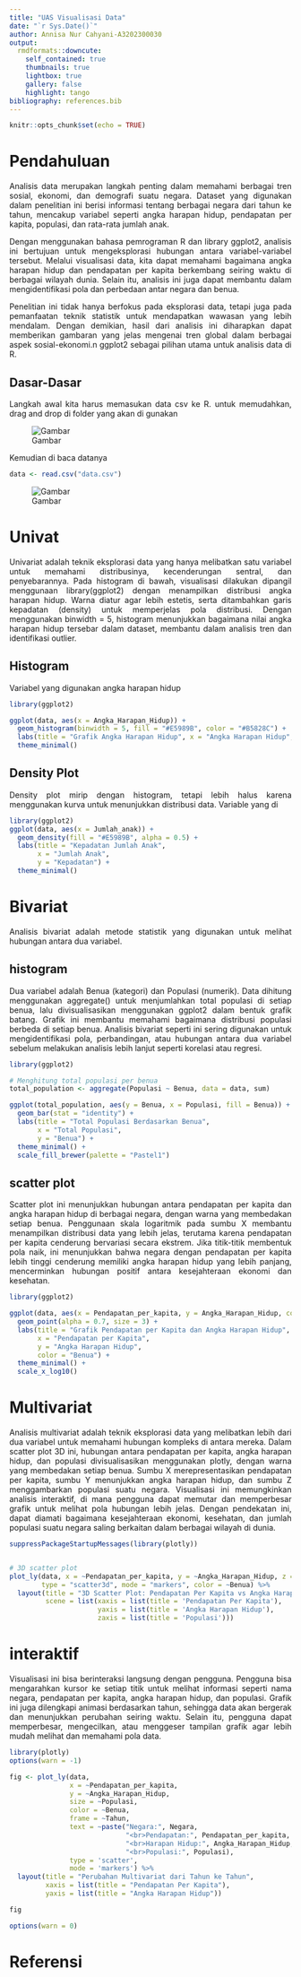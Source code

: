 ```yaml
---
title: "UAS Visualisasi Data"
date: "`r Sys.Date()`"
author: Annisa Nur Cahyani-A3202300030
output:
  rmdformats::downcute:
    self_contained: true
    thumbnails: true
    lightbox: true
    gallery: false
    highlight: tango
bibliography: references.bib
---
```


```{=html}
<style>
body{
text-align: justify}
</style>
```
```r
knitr::opts_chunk$set(echo = TRUE)
```

# Pendahuluan

Analisis data merupakan langkah penting dalam memahami berbagai tren sosial, ekonomi, dan demografi suatu negara. Dataset yang digunakan dalam penelitian ini berisi informasi tentang berbagai negara dari tahun ke tahun, mencakup variabel seperti angka harapan hidup, pendapatan per kapita, populasi, dan rata-rata jumlah anak.

Dengan menggunakan bahasa pemrograman R dan library ggplot2, analisis ini bertujuan untuk mengeksplorasi hubungan antara variabel-variabel tersebut. Melalui visualisasi data, kita dapat memahami bagaimana angka harapan hidup dan pendapatan per kapita berkembang seiring waktu di berbagai wilayah dunia. Selain itu, analisis ini juga dapat membantu dalam mengidentifikasi pola dan perbedaan antar negara dan benua.

Penelitian ini tidak hanya berfokus pada eksplorasi data, tetapi juga pada pemanfaatan teknik statistik untuk mendapatkan wawasan yang lebih mendalam. Dengan demikian, hasil dari analisis ini diharapkan dapat memberikan gambaran yang jelas mengenai tren global dalam berbagai aspek sosial-ekonomi.n ggplot2 sebagai pilihan utama untuk analisis data di R.



## Dasar-Dasar  
Langkah awal kita harus memasukan data csv ke R. 
untuk memudahkan, drag and drop di folder yang akan di gunakan

![Gambar](gambar.png)

Kemudian di baca datanya 
```r
data <- read.csv("data.csv")
```
![Gambar](data.png)

# Univat
Univariat adalah teknik eksplorasi data yang hanya melibatkan satu variabel untuk memahami distribusinya, kecenderungan sentral, dan penyebarannya. Pada histogram di bawah, visualisasi dilakukan dipangil menggunaan library(ggplot2) dengan menampilkan distribusi angka harapan hidup. Warna diatur agar lebih estetis, serta ditambahkan garis kepadatan (density) untuk memperjelas pola distribusi. Dengan menggunakan binwidth = 5, histogram menunjukkan bagaimana nilai angka harapan hidup tersebar dalam dataset, membantu dalam analisis tren dan identifikasi outlier.


## Histogram

Variabel yang digunakan angka harapan hidup

```r
library(ggplot2)

ggplot(data, aes(x = Angka_Harapan_Hidup)) +
  geom_histogram(binwidth = 5, fill = "#E5989B", color = "#B5828C") +
  labs(title = "Grafik Angka Harapan Hidup", x = "Angka Harapan Hidup", y = "Frekuensi") +
  theme_minimal()

```


## Density Plot

Density plot mirip dengan histogram, tetapi lebih halus karena menggunakan kurva untuk menunjukkan distribusi data. Variable  yang di

```r
library(ggplot2)
ggplot(data, aes(x = Jumlah_anak)) +
  geom_density(fill = "#E5989B", alpha = 0.5) +
  labs(title = "Kepadatan Jumlah Anak",
       x = "Jumlah Anak",
       y = "Kepadatan") +
  theme_minimal()

```

# Bivariat
Analisis bivariat adalah metode statistik yang digunakan untuk melihat hubungan antara dua variabel.

## histogram 
Dua variabel adalah Benua (kategori) dan Populasi (numerik). Data dihitung menggunakan aggregate() untuk menjumlahkan total populasi di setiap benua, lalu divisualisasikan menggunakan ggplot2 dalam bentuk grafik batang. Grafik ini membantu memahami bagaimana distribusi populasi berbeda di setiap benua. Analisis bivariat seperti ini sering digunakan untuk mengidentifikasi pola, perbandingan, atau hubungan antara dua variabel sebelum melakukan analisis lebih lanjut seperti korelasi atau regresi.

```r
library(ggplot2)

# Menghitung total populasi per benua
total_population <- aggregate(Populasi ~ Benua, data = data, sum)

ggplot(total_population, aes(y = Benua, x = Populasi, fill = Benua)) +
  geom_bar(stat = "identity") +
  labs(title = "Total Populasi Berdasarkan Benua",
       x = "Total Populasi",
       y = "Benua") +
  theme_minimal() +
  scale_fill_brewer(palette = "Pastel1")
```

## scatter plot
Scatter plot ini menunjukkan hubungan antara pendapatan per kapita dan angka harapan hidup di berbagai negara, dengan warna yang membedakan setiap benua. Penggunaan skala logaritmik pada sumbu X membantu menampilkan distribusi data yang lebih jelas, terutama karena pendapatan per kapita cenderung bervariasi secara ekstrem. Jika titik-titik membentuk pola naik, ini menunjukkan bahwa negara dengan pendapatan per kapita lebih tinggi cenderung memiliki angka harapan hidup yang lebih panjang, mencerminkan hubungan positif antara kesejahteraan ekonomi dan kesehatan.
```r
library(ggplot2)

ggplot(data, aes(x = Pendapatan_per_kapita, y = Angka_Harapan_Hidup, color = Benua)) +
  geom_point(alpha = 0.7, size = 3) +
  labs(title = "Grafik Pendapatan per Kapita dan Angka Harapan Hidup",
       x = "Pendapatan per Kapita",
       y = "Angka Harapan Hidup",
       color = "Benua") +
  theme_minimal() +
  scale_x_log10() 

```


# Multivariat
Analisis multivariat adalah teknik eksplorasi data yang melibatkan lebih dari dua variabel untuk memahami hubungan kompleks di antara mereka. Dalam scatter plot 3D ini, hubungan antara pendapatan per kapita, angka harapan hidup, dan populasi divisualisasikan menggunakan plotly, dengan warna yang membedakan setiap benua. Sumbu X merepresentasikan pendapatan per kapita, sumbu Y menunjukkan angka harapan hidup, dan sumbu Z menggambarkan populasi suatu negara. Visualisasi ini memungkinkan analisis interaktif, di mana pengguna dapat memutar dan memperbesar grafik untuk melihat pola hubungan lebih jelas. Dengan pendekatan ini, dapat diamati bagaimana kesejahteraan ekonomi, kesehatan, dan jumlah populasi suatu negara saling berkaitan dalam berbagai wilayah di dunia.

```r
suppressPackageStartupMessages(library(plotly))


# 3D scatter plot
plot_ly(data, x = ~Pendapatan_per_kapita, y = ~Angka_Harapan_Hidup, z = ~Populasi, 
        type = "scatter3d", mode = "markers", color = ~Benua) %>%
  layout(title = "3D Scatter Plot: Pendapatan Per Kapita vs Angka Harapan Hidup vs Populasi",
         scene = list(xaxis = list(title = 'Pendapatan Per Kapita'),
                      yaxis = list(title = 'Angka Harapan Hidup'),
                      zaxis = list(title = 'Populasi')))
```



# interaktif
Visualisasi ini bisa berinteraksi langsung dengan pengguna. Pengguna bisa mengarahkan kursor ke setiap titik untuk melihat informasi seperti nama negara, pendapatan per kapita, angka harapan hidup, dan populasi. Grafik ini juga dilengkapi animasi berdasarkan tahun, sehingga data akan bergerak dan menunjukkan perubahan seiring waktu. Selain itu, pengguna dapat memperbesar, mengecilkan, atau menggeser tampilan grafik agar lebih mudah melihat dan memahami pola data.

```r
library(plotly)
options(warn = -1)

fig <- plot_ly(data, 
               x = ~Pendapatan_per_kapita, 
               y = ~Angka_Harapan_Hidup, 
               size = ~Populasi, 
               color = ~Benua, 
               frame = ~Tahun, 
               text = ~paste("Negara:", Negara, 
                             "<br>Pendapatan:", Pendapatan_per_kapita, 
                             "<br>Harapan Hidup:", Angka_Harapan_Hidup, 
                             "<br>Populasi:", Populasi),
               type = 'scatter', 
               mode = 'markers') %>% 
  layout(title = "Perubahan Multivariat dari Tahun ke Tahun",
         xaxis = list(title = "Pendapatan Per Kapita"),
         yaxis = list(title = "Angka Harapan Hidup"))

fig

options(warn = 0)
```



# Referensi


